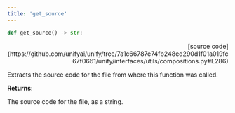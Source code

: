 ```yaml
---
title: 'get_source'
---
```


```python
def get_source() -> str:
```

<p align="right">[source code](https://github.com/unifyai/unify/tree/7a1c66787e74fb248ed290d1f01a019fc67f0661/unify/interfaces/utils/compositions.py#L286)</p>

Extracts the source code for the file from where this function was called.

**Returns**:

The source code for the file, as a string.